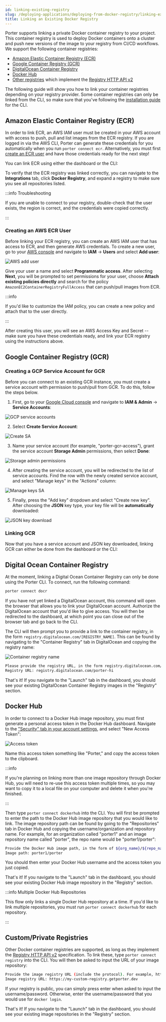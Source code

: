 ```yaml
---
id: linking-existing-registry
slug: /deploying-applications/deploying-from-docker-registry/linking-existing-registry
title: Linking an Existing Docker Registry
---
```



Porter supports linking a private Docker container registry to your project. This container registry is used to deploy Docker containers onto a cluster and push new versions of the image to your registry from CI/CD workflows. We support the following container registries:

- [Amazon Elastic Container Registry (ECR)](#amazon-elastic-container-registry-ecr)
- [Google Container Registry (GCR)](#google-container-registry-gcr)
- [DigitalOcean Container Registry](#digital-ocean-container-registry)
- [Docker Hub](#docker-hub)
- [Other registries](#customprivate-registries) which implement the [Registry HTTP API v2](https://docs.docker.com/registry/spec/api/)

The following guide will show you how to link your container registries depending on your registry provider. Some container registries can only be linked from the CLI, so make sure that you've following the [installation guide](../../cli/installation) for the CLI.

## Amazon Elastic Container Registry (ECR)

In order to link ECR, an AWS IAM user must be created in your AWS account with access to push, pull and list images from the ECR registry. If you are logged in via the AWS CLI, Porter can generate these credentials for you automatically when you run `porter connect ecr`. Alternatively, you must first [create an ECR user](#creating-an-aws-ecr-user) and have those credentials ready for the next step!

You can link ECR using either the dashboard or the CLI:


<Tabs>
  <TabItem value="ecr-dashboard" label="Browser" default>
    <ECRDashboardSection />
  </TabItem>
  <TabItem value="ecr-cli" label="CLI">
    <ECRCLISection />
  </TabItem>
</Tabs>

To verify that the ECR registry was linked correctly, you can navigate to the **Integrations** tab, click **Docker Registry**, and expand a registry to make sure you see all repositories listed.

:::info Troubleshooting

If you are unable to connect to your registry, double-check that the user exists, the region is correct, and the credentials were copied correctly.

:::

### Creating an AWS ECR User

Before linking your ECR registry, you can create an AWS IAM user that has access to ECR, and then generate AWS credentials. To create a new user, go to your <a href="https://console.aws.amazon.com" target="_blank">AWS console</a> and navigate to **IAM** -> **Users** and select **Add user**:

![AWS add user](https://imagedelivery.net/l4LYM_vOYKe7O1NCT_Nc_g/2292762b-da76-4eac-e01b-6903a8003b00/large "Screen Shot 2020-12-30 at 1.01.49 PM.png")

Give your user a name and select **Programmatic access**. After selecting **Next**, you will be prompted to set permissions for your user, choose **Attach existing policies directly** and search for the policy `AmazonEC2ContainerRegistryFullAccess` that can push/pull images from ECR.

:::info

If you'd like to customize the IAM policy, you can create a new policy and attach that to the user directly.

:::

After creating this user, you will see an AWS Access Key and Secret -- make sure you have these credentials ready, and link your ECR registry using the instructions above.

## Google Container Registry (GCR)

### Creating a GCP Service Account for GCR

Before you can connect to an existing GCR instance, you must create a service account with permission to push/pull from GCR. To do this, follow the steps below.

1. First, go to your [Google Cloud console](https://console.cloud.google.com/) and navigate to **IAM & Admin** -> **Service Accounts**:

![GCP service accounts](https://imagedelivery.net/l4LYM_vOYKe7O1NCT_Nc_g/485c7084-6bac-401e-2732-7053881e8a00/large "Screen Shot 2021-02-26 at 8.34.21 AM.png")

2. Select **Create Service Account**:

![Create SA](https://imagedelivery.net/l4LYM_vOYKe7O1NCT_Nc_g/5e21c881-34ae-4b35-df45-3b97a4ea6900/large "Screen Shot 2021-02-26 at 8.36.48 AM.png")

3. Name your service account (for example, "porter-gcr-access"), grant the service account **Storage Admin** permissions, then select **Done**:

![Storage admin permissions](https://imagedelivery.net/l4LYM_vOYKe7O1NCT_Nc_g/61b4c08f-e91a-405d-9acc-e0cd3d0a2200/large "Screen Shot 2021-02-26 at 8.39.58 AM.png")

4. After creating the service account, you will be redirected to the list of service accounts. Find the row with the newly created service account, and select "Manage keys" in the "Actions" column:

![Manage keys SA](https://imagedelivery.net/l4LYM_vOYKe7O1NCT_Nc_g/befa54da-4482-4d16-a3c4-79d9d0e34100/large "Screen Shot 2021-02-26 at 8.44.08 AM.png")

5. Finally, press the "Add key" dropdown and select "Create new key". After choosing the **JSON** key type, your key file will be **automatically** downloaded:

![JSON key download](https://imagedelivery.net/l4LYM_vOYKe7O1NCT_Nc_g/3e24731a-f307-4871-f6a7-1deb2b1e9000/large "Screen Shot 2021-02-26 at 8.45.48 AM.png")

### Linking GCR

Now that you have a service account and JSON key downloaded, linking GCR can either be done from the dashboard or the CLI:


<Tabs>
  <TabItem value="gcr-dashboard" label="Browser" default>
    <GCRDashboardSection />
  </TabItem>
  <TabItem value="gcr-cli" label="CLI">
    <GCRCLISection />
  </TabItem>
</Tabs>

## Digital Ocean Container Registry

At the moment, linking a Digital Ocean Container Registry can only be done using the Porter CLI. To connect, run the following command:

```sh
porter connect docr
```

If you have not yet linked a DigitalOcean account, this command will open the browser that allows you to link your DigitalOcean account. Authorize the DigitalOcean account that you'd like to give access. You will then be redirected to the dashboard, at which point you can close out of the browser tab and go back to the CLI.

The CLI will then prompt you to provide a link to the container registry, in the form `registry.digitalocean.com/[REGISTRY_NAME]`. This can be found by navigating to the "Container Registry" tab in DigitalOcean and copying the registry name:

![Container registry name](https://imagedelivery.net/l4LYM_vOYKe7O1NCT_Nc_g/35e56388-6872-4dae-fef0-8624459c7300/large "Screen Shot 2021-02-26 at 9.00.08 AM.png")

```sh
Please provide the registry URL, in the form registry.digitalocean.com/[REGISTRY_NAME]. For example, registry.digitalocean.com/porter-test.
Registry URL: registry.digitalocean.com/porter-hi
```

That's it! If you navigate to the "Launch" tab in the dashboard, you should see your existing DigitalOcean Container Registry images in the "Registry" section.

## Docker Hub

In order to connect to a Docker Hub image repository, you must first generate a personal access token in the Docker Hub dashboard. Navigate to the ["Security" tab in your account settings](https://hub.docker.com/settings/security), and select "New Access Token":

![Access token](https://imagedelivery.net/l4LYM_vOYKe7O1NCT_Nc_g/1d357255-a1da-42a8-e991-8348b6673e00/large "Screen Shot 2021-02-26 at 9.09.26 AM.png")

Name this access token something like "Porter," and copy the access token to the clipboard.

:::info

If you're planning on linking more than one image repository through Docker Hub, you will need to re-use this access token multiple times, so you may want to copy it to a local file on your computer and delete it when you're finished.

:::

Then type `porter connect dockerhub` into the CLI. You will first be prompted to enter the path to the Docker Hub image repository that you would like to link. The image repository path can be found by going to the "Repositories" tab in Docker Hub and copying the username/organization and repository name. For example, for an organization called "porter1" and an image repository name called "porter", the repo name would be "porter1/porter":

```sh
Provide the Docker Hub image path, in the form of ${org_name}/${repo_name}. For example, porter1/porter.
Image path: porter1/porter
```

You should then enter your Docker Hub username and the access token you just copied.

That's it! If you navigate to the "Launch" tab in the dashboard, you should see your existing Docker Hub image repository in the "Registry" section.

:::info Multiple Docker Hub Repositories

This flow only links a single Docker Hub repository at a time. If you'd like to link multiple repositories, you must run `porter connect dockerhub` for each repository.

:::

## Custom/Private Registries

Other Docker container registries are supported, as long as they implement the [Registry HTTP API v2](https://docs.docker.com/registry/spec/api/) specification. To link these, type `porter connect registry` into the CLI. You will then be asked to input the URL of your image repository:

```sh
Provide the image registry URL (include the protocol). For example, https://my-custom-registry.getporter.dev.
Image registry URL: https://my-custom-registry.getporter.dev
```

If your registry is public, you can simply press enter when asked to input the username/password. Otherwise, enter the username/password that you would use for `docker login`.

That's it! If you navigate to the "Launch" tab in the dashboard, you should see your existing image repositories in the "Registry" section.
